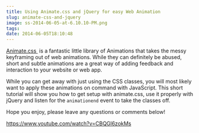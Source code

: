 ```yaml
---
title: Using Animate.css and jQuery for easy Web Animation
slug: animate-css-and-jquery
image: ss-2014-06-05-at-6.10.10-PM.png
tags: 
date: 2014-06-05T18:10:48
---
```


<a href="http://daneden.github.io/animate.css/" target="_blank">Animate.css </a> is a fantastic little library of Animations that takes the messy keyframing out of web animations. While they can definitely be abused, short and subtle animations are a great way of adding feedback and interaction to your website or web app.

While you can get away with just using the CSS classes, you will most likely want to apply these animations on command with JavaScript. This short tutorial will show you how to get setup with animate.css, use it properly with jQuery and listen for the <code>animationend</code> event to take the classes off.

Hope you enjoy, please leave any questions or comments below!

https://www.youtube.com/watch?v=CBQGl6zokMs